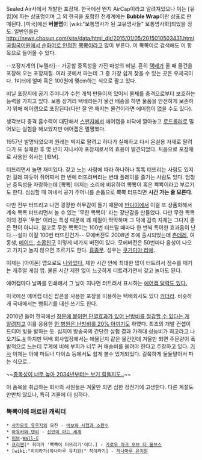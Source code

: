 Sealed Air사에서 개발한 포장재. 한국에선 왠지 AirCap이라고 알려져있으나 이는 [유럽]에 파는 상표명이며 그 외 한국을 포함한 전세계에는 '''Bubble Wrap'''이란 상표로 판매된다. [미국]에선 '''버블랩'''이 [wiki:"보통명사가 된 고유명사들" 보통명사화]되었을 정도. 일반인들은 [[http://news.chosun.com/site/data/html_dir/2015/01/05/2015010503431.html 국립국어원에서 순화어로 인정한]] [[뽁뽁이]]라고 많이 부른다. 이 뽁뽁이로 검색해도 이 항목으로 들어올 수 있다.

--포장지계의 [누텔라]-- 가공할 중독성을 가진 마성의 비닐. 흔히 [[택배]]가 올 때 물건을 포장해 오는 포장재질. 여러 곳에서 파는데 그 중 가장 쉽게 찾을 수 있는 곳은 우체국이다. 1미터에 얼마 혹은 100원에 몇cm하는 식으로 팔고 있다.

비닐 포장지에 공기 주머니가 수천 개씩 만들어져 있어서 물체를 충격으로부터 보호하는 능력을 가지고 있다. 보통 장거리 택배라든가 물건 배송을 하면 물품을 안전하게 보존하기 위해 에어캡으로 포장된다(다만 잘 안 깨지는 물건이라면 에어캡이 없을 수도 있다).

생각보다 충격 흡수력이 대단해서 [[스펀지]]에서 에어캡을 바닥에 깔아놓고 [[로드롤러]]로 밀어보는 실험을 해보았지만 애어캡은 멀쩡했다.

1957년 발명되었으며 원래는 벽지로 팔려고 하다가 실패하고 다시 온실용 자재로 팔려다가 또 실패한 후 몇 년이 지나서야 포장재로서의 효용이 발견되었다. 처음으로 포장재로 사용한 회사는 [IBM].

터뜨리면서 놀면 재미있다. 갖고 노는 사람에 따라 하나하나 톡톡 터뜨리는 사람도 있지만 걸레 짜듯이 쥐어짜서 한 번에 터뜨려버리는 변태 플레이를 즐기는 사람도 있다. 엄청난 중독성을 자랑하는데 [뽁뽁] 터지는 소리에 비유하여 뽁뽁이 혹은 뾱뾱이라고 부르기도 한다. 심심할 때 꺼내서 공기 주머니를 손톱으로 뽁뽁 터뜨리면 '''시간 가는 줄 모른다'''. 

다만 전부 터뜨리고 나면 굉장한 허무감이 들기 때문에 [[반다이]]에서 이걸 또 상품화해서 계속 뽁뽁 터뜨리면서 놀 수 있는 '무한 뽁뽁이' 라는 장난감을 만들었다. 다만 무한 뽁뽁이의 경우 '무한' 이라는 특성 때문에 꽤 재질이 딱딱하며 그 덕에 감촉 자체는 그다지 좋은 편이 아니다. 참고로 무한 뽁뽁이는 100번 터뜨릴 때마다 한 번씩 특이한 효과음이 난다.--설마 이걸 100번 터뜨린건가-- 모에버전도 2008년 초에 출시되었는데 [[츤데레]], 여동생, [[메이드]], [[소꿉친구]] 이렇게 네가지 버전이 있다. 모에버전은 50번마다 음성이 나오고 가지고 놀지 않으면 조르기도 한다. [[흠좀무]]. 성우는 [[쿠기미야 리에]].

이제는 [아이폰] 앱으로도 [http://www.appsapps.net/37732  나와있다.] 제한 시간 안에 최대한 많이 터트려서 점수를 매기는 캐주얼 게임 앱. 물론 시간 제한 없이 느긋하게 터트려가면서 갖고 놀아도 된다. 

에어캡마다 날짜를 인쇄해서 그 날이 지나면 터트려서 표시하는 [http://stworld.egloos.com/4342850 에어캡 달력도 있다.]

미국에선 에어캡 대신 팝콘을 사용한 포장을 이용하는 택배회사도 있다 [[카더라]]. 비슷하게 국내에서는 뻥튀기를 대신 쓰기도 한다.

2010년 들어 한국에선 [http://www.asiae.co.kr/news/view.htm?idxno=2011122009463948491 창문에 붙이면 단열효과가 있어 난방비를 절감할 수 있다는 게 알려지고] 이를 응용한 [http://sbscnbc.sbs.co.kr/read.jsp?pmArticleId=10000381827&log_promain=news_netv 한 병원은 난방비를 20% 아끼기도] 하였다. 최초의 개발 컨셉이 드디어 빛을 발하는 듯. 심지어 방송국의 간단한 실험 결과 가격대 성능비가 최고라고 나오기도.[http://media.daum.net/economic/newsview?newsid=20130106220007472 #] 하지만 택배 회사입장에서는 애물단지 같은 물건인데 겨울만 되면 주문량이 폭발적으로 느는데 무게에 비해 부피가 너무 커 배송비를 올려야 한다고 주장하고 있다. [http://news.naver.com/main/read.nhn?mode=LSD&mid=sec&sid1=103&oid=213&aid=0000408782 기사] 이제는 아예 마트나 다이소 등에서도 쉽게 볼수 있게되었다. 길쭉하게 둘둘말아서 파는 식으로..

~~[http://bbs2.ruliweb.daum.net/gaia/do/ruliweb/default/community/2148/read?articleId=19192451&objCate1=516&bbsId=G005&itemId=143&pageIndex=20&t__nil_ruliweb=best&nil_id=8 중독성이 너무 높아 2034년부터는 보기 힘들지도..]~~

이 품목을 취급하는 회사의 사원들은 겨울만 되면 심한 정전기에 고생한다. 다른 계절도 만만치 않으나, 특히 겨울에 더 심하다.

=== 뽁뽁이에 매료된 캐릭터 ===
 * [[사카모토 유우지]]의 모친 - [[바보와 시험과 소환수]]
 * [[아유카와 텐리]] - [[신만이 아는 세계]]
 * [[이브]]-[[Wall-E]]
 * [[프리맨]][* 취미가 '뽁뽁이 터뜨리기'이다.] - [[가로우 마크 오브 더 울브스]]
 * [wiki:"히이라기(하나마루 유치원)" 히이라기] - [[하나마루 유치원]]
